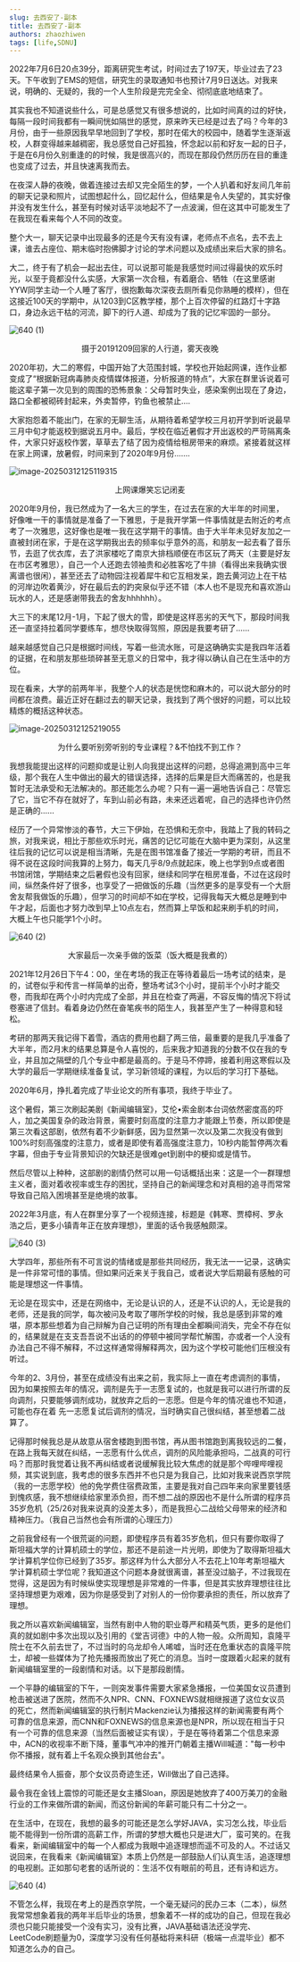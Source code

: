 ```yaml
---
slug: 去西安了-副本
title: 去西安了-副本
authors: zhaozhiwen
tags: [life,SDNU]
---
```


2022年7月6日20点39分，距离研究生考试，时间过去了197天，毕业过去了23天。下午收到了EMS的短信，研究生的录取通知书也预计7月9日送达。对我来说，明确的、无疑的，我的一个人生阶段是完完全全、彻彻底底地结束了。

其实我也不知道说些什么，可是总感觉又有很多想说的，比如时间真的过的好快，每隔一段时间我都有一瞬间恍如隔世的感觉，原来昨天已经是过去了吗？今年的3月份，由于一些原因我早早地回到了学校，那时在偌大的校园中，随着学生逐渐返校，人群变得越来越稠密，我总感觉自己好孤独，怀念起以前和好友一起的日子，于是在6月份久别重逢的的时候，我是很高兴的，而现在那段仍然历历在目的重逢也变成了过去，并且快速离我而去。

在夜深人静的夜晚，做着连接过去却又完全陌生的梦，一个人扒着和好友间几年前的聊天记录和照片，试图想起什么，回忆起什么，但结果是令人失望的，其实好像并没有发生什么，甚至有时候对话平淡地起不了一点波澜，但在这其中可能发生了在我现在看来每个人不同的改变。

整个大一，聊天记录中出现最多的还是今天有没有课，老师点不点名，去不去上课，谁去占座位、期末临时抱佛脚才讨论的学术问题以及成绩出来后大家的排名。

大二，终于有了机会一起出去住，可以说那可能是我感觉时间过得最快的欢乐时光，以至于竟都没什么实感，大家第一次合租，有着磨合、牺牲（在这里感谢YYW同学主动一个人睡了客厅，很抱歉每次深夜去厕所看见你熟睡的模样），但在这接近100天的学期中，从1203到C区教学楼，那个上百次停留的红路灯十字路口，身边永远干枯的河流，脚下的行人道、却成为了我的记忆牢固的一部分。

![640 (1)](./assets/640%20(1).jpg)
<center>摄于20191209回家的人行道，雾天夜晚</center>

2020年初，大二的寒假，中国开始了大范围封城，学校也开始起网课，连作业都变成了“根据新冠病毒肺炎疫情媒体报道，分析报道的特点”，大家在群里诉说着可能这辈子第一次见到的周围的恐怖景象：父母暂时失业，感染案例出现在了身边，路口全都被砌砖封起来，外卖暂停，钓鱼也被禁止....

大家抱怨着不能出门，在家的无聊生活，从期待着希望学校三月初开学到听说最早三月中旬才能返校到据说五月中。最后，学校在临近暑假才开出返校的严苛隔离条件，大家只好返校作罢，草草去了结了因为疫情给租房带来的麻烦。紧接着就这样在家上网课，放暑假，时间来到了2020年9月份.......

![image-20250312125119315](./assets/image-20250312125119315.png)

<center>上网课爆笑忘记闭麦</center>

2020年9月份，我已然成为了一名大三的学生，在过去在家的大半年的时间里，好像唯一干的事情就是准备了一下雅思，于是我开学第一件事情就是去附近的考点考了一次雅思，这好像也是唯一我在这学期干的事情。由于大半年未见好友加之一直被封闭在家，于是在这学期我出去的频率似乎意外的高，和朋友一起去看了音乐节，去逛了优衣库，去了洪家楼吃了南京大排档顺便在市区玩了两天（主要是好友在市区考雅思），自己一个人还跑去领袖贵和必胜客吃了牛排（看得出来我确实很离谱也很闲），甚至还去了动物园注视着犀牛和它互相发呆，跑去黄河边上在干枯的河岸边吹着黄沙，好在最后去的趵突泉似乎还不错（本人也不是现充和喜欢游山玩水的人，还是感谢带我去的舍友hhhhhh）。

大三下的末尾12月-1月，下起了很大的雪，即使是这样恶劣的天气下，那段时间我还一直坚持拉着同学要练车，想尽快取得驾照，原因是我要考研了......

越来越感觉自己只是根据时间线，写着一些流水账，可是这确确实实是我四年活着的证据，在和朋友那些琐碎甚至无意义的日常中，我才得以确认自己在生活中的方位。

现在看来，大学的前两年半，我整个人的状态是恍惚和麻木的，可以说大部分的时间都在浪费。最近正好在翻过去的聊天记录，我找到了两个很好的问题，可以比较精炼的概括这种状态。

![image-20250312125219055](./assets/image-20250312125219055.png)

<center>为什么要听别旁听别的专业课程？&不怕找不到工作？</center>

我想我能提出这样的问题抑或是让别人向我提出这样的问题，总得追溯到高中三年级，那个我在人生中做出的最大的错误选择，选择的后果是巨大而痛苦的，也是我暂时无法承受和无法解决的。那还能怎么办呢？只有一遍一遍地告诉自己：尽管忘了它，当它不存在就好了，车到山前必有路，未来还远着呢，自己的选择也许仍然是正确的......

经历了一个异常惨淡的春节，大三下伊始，在恐惧和无奈中，我踏上了我的转码之旅，对我来说，相比于那些欢乐时光，痛苦的记忆可能在大脑中更为深刻，从这里往后我的记忆可以说是相当清晰，先是在图书馆准备了接近一学期的考研，而且不得不说在这段时间我算的上努力，每天几乎8/9点就起床，晚上也学到9点或者图书馆闭馆，学期结束之后暑假也没有回家，继续和同学在租房准备，不过在这段时间，纵然条件好了很多，也享受了一把做饭的乐趣（当然更多的是享受有一个大厨舍友帮我做饭的乐趣），但学习的时间却不如在学校，记得我每天大概总是睡到中午才起，后面也才努力改到早上10点左右，然而算上早饭和起来刷手机的时间，大概上午也只能学1个小时。

![640 (2)](./assets/640%20(2).jpg)

<center>大家最后一次亲手做的饭菜（饭大概是我煮的）</center>

2021年12月26日下午4：00，坐在考场的我正在等待着最后一场考试的结束，是的，试卷似乎和传言一样简单的出奇，整场考试3个小时，提前半个小时才能交卷，而我却在两个小时内完成了全部，并且在检查了两遍，不容反悔的情况下将试卷塞进了信封。看着身边仍然在奋笔疾书的陌生人，我甚至产生了一种得意和轻松。

考研的那两天我记得下着雪，酒店的费用也翻了两三倍，最重要的是我几乎准备了大半年，而2月末的结果总算是令人喜悦的，后来我才知道我的分数不仅在我的专业，并且加之隔壁的几个专业中都是最高的。于是马不停蹄，接着利用这寒假以及大学的最后一学期继续准备复试，学习新领域的课程，为以后的学习打下基础。

2020年6月，挣扎着完成了毕业论文的所有事项，我终于毕业了。

这个暑假，第三次刷起美剧《新闻编辑室》，艾伦•索金剧本台词依然密度高的吓人，加之美国复杂的政治背景，需要时刻高度的注意力才能跟上节奏，所以即使是第三次看这部剧，依然有着不少新鲜感，因为显然第一次以及第二次我没有做到100%时刻高强度的注意力，或者是即使有着高强度注意力，10秒内能暂停两次看字幕，但由于专业背景知识的欠缺还是很难get到剧中的梗抑或是情节。

然后尽管以上种种，这部剧的剧情仍然可以用一句话概括出来：这是一个一群理想主义者，面对着收视率或生存的困扰，坚持自己的新闻理念和对真相的追寻而常常导致自己陷入困境甚至是绝境的故事。

2022年3月底，有人在群里分享了一个视频连接，标题是《韩寒、贾樟柯、罗永浩之后，更多小镇青年正在放弃理想》，里面的话令我感触颇深。

![640 (3)](./assets/640%20(3).jpg)

大学四年，那些所有不可言说的情绪或是那些共同经历，我无法一一记录，这确实是一件非常可惜的事情。但如果问近来关于我自己，或者说大学后期最有感触的可能是理想这一件事情。

无论是在现实中，还是在网络中，无论是认识的人，还是不认识的人，无论是我的老师，还是我的同学，每次被问及考取了哪所学校的时候，我总是感到非常的难堪，原本那些想着为自己辩解为自己证明的所有理由全都瞬间消失，完全不存在似的，结果就是在支支吾吾说不出话的的停顿中被同学帮忙解围，亦或者一个人没有办法自己不得不解释，不过这样通常得解释两次，因为这个学校可能他们压根没有听过。

今年的2、3月份，甚至在成绩没有出来之前，我实际上一直在考虑调剂的事情，因为如果按照去年的情况，调剂是先于一志愿复试的，也就是我可以进行所谓的反向调剂，只要能够调剂成功，就放弃之后的一志愿。但是今年的情况谁也不知道，可能也存在着 先一志愿复试后调剂的情况，当时确实自己很纠结，甚至想着二战算了。

记得那时候我总是从故意从宿舍楼跑到图书馆，再从图书馆跑到离我较远的二餐，在路上我每天就在纠结，一志愿有什么优点，调剂的风险能承担吗，二战真的可行吗？而那时我觉着让我不再纠结或者说缓解我比较大焦虑的就是那个哔哩哔哩视频，其实说到底，我考虑的很多东西并不也只是为我自己，比如对我来说西京学院（我的一志愿学校）他的免学费住宿费政策，主要是我对自己四年来向家里要钱感到愧疚感，我不想继续给家里添负担，而不想二战的原因也不是什么所谓的程序员35岁危机（25/26对我来说真的没差太多），而是我担心二战给父母带来的经济和精神压力。（我自己当然也会有所谓的心理压力）

之前我曾经有一个很荒诞的问题，即使程序员有着35岁危机，但只有要你取得了斯坦福大学的计算机硕士的学位，那还不是前途一片光明，即使为了取得斯坦福大学计算机学位你已经到了35岁。那这样为什么大部分人不去花上10年考斯坦福大学计算机硕士学位呢？我知道这个问题本身就很离谱，甚至没过脑子，不过我现在觉得，这是因为有时候纵使实现理想是非常难的一件事，但是其实放弃理想往往比坚持理想更为艰难，因为你是感受到了对别人的一份你要承担的责任，所以放弃了理想。

我之所以喜欢新闻编辑室，当然有剧中人物的职业尊严和精英气质，更多的是他们真的就如剧中多次出现以及引用的《堂吉诃德》中的人物一般。众所周知，袁隆平院士在不久前去世了，不过当时的乌龙却令人唏嘘，当时还在危重状态的袁隆平院士，却被一些媒体为了抢先播报而放出了死亡的消息。当时一度跟着火起来的就有新闻编辑室里的一段剧情和对话。以下是那段剧情。

一个平静的编辑室的下午，一则突发事件需要大家紧急播报，一位美国女议员遭到枪击被送进了医院，然而不久NPR、CNN、FOXNEWS就相继报道了这位女议员的死亡，然而新闻编辑室的执行制片Mackenzie认为播报这样的新闻需要有两个可靠的信息来源，而CNN和FOXNEWS的信息来源也是NPR，所以现在相当于只有一个可靠的信息来源（当然后面被证实有误），于是在等待着第二个信息来源中，ACN的收视率不断下降，董事气冲冲的推开门朝着主播Will喊道："每一秒中你不播报，就有着上千名观众换到其他台去"。

最终结果令人振奋，那个女议员奇迹生还，Will做出了自己选择。

最令我在金钱上震惊的可能还是女主播Sloan，原因是她放弃了400万美刀的金融行业的工作来做所谓的新闻，而这份新闻的年薪可能只有二十分之一。

在生活中，在现在，我想的最多的可能还是怎么学好JAVA，实习怎么找，毕业后能不能得到一份所谓的高薪工作，所谓的梦想大概也只是进大厂，蛮可笑的。在我看来，新闻编辑室中的每一个人都成为我眼中追逐理想而遥不可及的人。不过话又说回来，在我看来《新闻编辑室》本质上仍然是一部鼓励人们认真生活，追逐理想的电视剧。正如那句老套的话所说的：生活不仅有眼前的苟且，还有诗和远方。

![640 (4)](./assets/640%20(4).jpg)

不管怎么样，我现在考上的是西京学院，一个毫无疑问的民办三本（二本），纵然我常常想象着我的两年半后毕业的场景，想象着不一样的成功的自己，但现在我必须也只能只能接受一个没有实习，没有比赛，JAVA基础语法还没学完、LeetCode刷题量为0，深度学习没有任何基础将来科研（极端一点混毕业）都不知道怎么办的自己。
